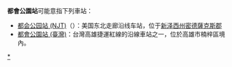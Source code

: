 '''都會公園站'''可能意指下列車站：
*[[都会公园站_(NJT)|都会公园站 (NJT)]]（{{lang-en|Metropark Station}}）：美国东北走廊沿线车站，位于[[新泽西州|新泽西州]][[密德薩克斯郡_(紐澤西州)|密德薩克斯郡]]
*[[都會公園站_(臺灣)|都會公園站 (臺灣)]]：台灣高雄捷運紅線的沿線車站之一，位於高雄市楠梓區境內。

{{disambig|cat=五字車站名消歧義}}

[[Category:以公園命名的鐵路車站|*]]